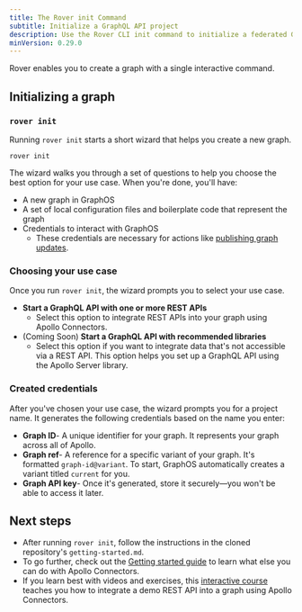 ```yaml
---
title: The Rover init Command
subtitle: Initialize a GraphQL API project
description: Use the Rover CLI init command to initialize a federated GraphQL API project using Apollo Federation and the GraphOS Router.
minVersion: 0.29.0
---
```


Rover enables you to create a graph with a single interactive command.

## Initializing a graph
### `rover init`

Running `rover init` starts a short wizard that helps you create a new graph.

```terminal showLineNumbers=false
rover init
```

The wizard walks you through a set of questions to help you choose the best option for your use case. When you're done, you'll have:

- A new graph in GraphOS
- A set of local configuration files and boilerplate code that represent the graph 
- Credentials to interact with GraphOS
    - These credentials are necessary for actions like [publishing graph updates](/graphos/platform/schema-management/delivery/publish).

### Choosing your use case

Once you run `rover init`, the wizard prompts you to select your use case.

- **Start a GraphQL API with one or more REST APIs**
    - Select this option to integrate REST APIs into your graph using Apollo Connectors.
- (Coming Soon) **Start a GraphQL API with recommended libraries**
    - Select this option if you want to integrate data that's not accessible via a REST API. This option helps you set up a GraphQL API using the Apollo Server library.

### Created credentials

After you've chosen your use case, the wizard prompts you for a project name. It generates the following credentials based on the name you enter:

- **Graph ID**- A unique identifier for your graph. It represents your graph across all of Apollo.
- **Graph ref**- A reference for a specific variant of your graph. It's formatted `graph-id@variant`. To start, GraphOS automatically creates a variant titled `current` for you.
- **Graph API key**- Once it's generated, store it securely—you won't be able to access it later.

## Next steps

- After running `rover init`, follow the instructions in the cloned repository's `getting-started.md`.
- To go further, check out the [Getting started guide](/graphos/get-started/guides/rest) to learn what else you can do with Apollo Connectors.
- If you learn best with videos and exercises, this [interactive course](https://www.apollographql.com/tutorials/connectors-intro-rest) teaches you how to integrate a demo REST API into a graph using Apollo Connectors.